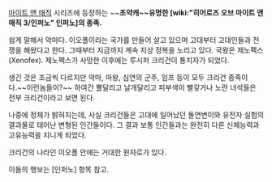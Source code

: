 [[마이트 앤 매직]] 시리즈에 등장하는 ~~'''초약캐~~유명한 [wiki:"히어로즈 오브 마이트 앤 매직 3/인퍼노" 인퍼노]의 종족.'''

쉽게 말해서 악마다. 이오폴이라는 국가를 만들어 살고 있으며 고대부터 고대인들과 전쟁을 해왔다고 한다. 그때부터 지금까지 계속 지상 정복을 노리고 있다. 국왕은 제노펙스(Xenofex). 제노펙스가 사망한 이후에는 루시퍼 크리건이 통치자가 되었다.

생긴 것은 조금씩 다르지만 악마, 마왕, 심연의 군주, 임프 등이 모두 크리건 종족이다.~~이런놈들이?~~ 하여간 뿔달리고 날개달리고 피부색이 빨갛거나 노란 녀석들은 전부 크리건이라고 보면 된다.

나중에 정체가 밝혀지는데, 사실 크리건들은 고대에 일어났던 돌연변이와 유전자 실험의 결과물로 태어난 변형된 인간들이다. 그 결과 보통 인간들과는 완전히 다른 신체능력과 고유능력을 지니게 되었다.

크리건의 나라인 이오폴 안에는 거대한 원자로가 있다.

이들의 행보는 [인퍼노] 항목 참고.

